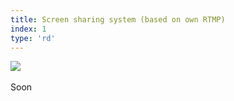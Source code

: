 ```yaml
---
title: Screen sharing system (based on own RTMP)
index: 1
type: 'rd'
---
```


[![](https://img.shields.io/badge/github-000000?style=for-the-badge&logo=github)](https://github.com/milosz08/screen-sharing-system) &nbsp;

Soon
